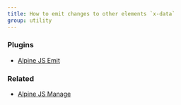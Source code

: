 ```yaml
---
title: How to emit changes to other elements `x-data`
group: utility
---
```


### Plugins

- [Alpine JS Emit](https://github.com/markmead/alpinejs-emit)

### Related

- [Alpine JS Manage](/components/manage)
